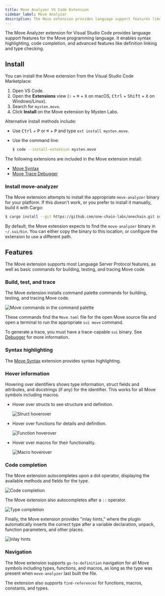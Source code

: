 ```yaml
---
title: Move Analyzer VS Code Extension
sidebar_label: Move Analyzer
description: The Move extension provides language support features like code navigation, completion, and diagnostics for Move source code.
---
```


The Move Analyzer extension for Visual Studio Code provides language support features for the Move programming language. It enables syntax highlighting, code completion, and advanced features like definition linking and type checking.

## Install

You can install the Move extension from the Visual Studio Code Marketplace:

1. Open VS Code.
1. Open the **Extensions** view (<kbd>⇧</kbd> + <kbd>⌘</kbd> + <kbd>X</kbd> on macOS, <kbd>Ctrl</kbd> + <kbd>Shift</kbd> + <kbd>X</kbd> on Windows/Linux).
1. Search for `mysten.move`.
1. Click **Install** on the Move extension by Mysten Labs.

Alternative install methods include:

  - Use <kbd>Ctrl</kbd> + <kbd>P</kbd> or <kbd>⌘</kbd> + <kbd>P</kbd> and type `ext install mysten.move`.
  - Use the command line: 

      ```sh
      $ code --install-extension mysten.move
      ```

The following extensions are included in the Move extension install:

- [Move Syntax](https://marketplace.visualstudio.com/items?itemName=damirka.move-syntax)
- [Move Trace Debugger](https://marketplace.visualstudio.com/items?itemName=mysten.move-trace-debug)

### Install move-analyzer

The Move extension attempts to install the appropriate `move-analyzer` binary for your platform. If this doesn't work, or you prefer to install it manually, build it with Cargo:

```sh
$ cargo install --git https://github.com/one-chain-labs/onechain.git sui-move-lsp
```

By default, the Move extension expects to find the `move-analyzer` binary in `~/.sui/bin`. You can either copy the binary to this location, or configure the extension to use a different path. 

## Features

The Move extension supports most Language Server Protocol features, as well as basic commands for building, testing, and tracing Move code.

### Build, test, and trace

The Move extension installs command palette commands for building, testing, and tracing Move code. 

![Move commands in the command palette](./images/commands.png)

These commands find the `Move.toml` file for the open Move source file and open a terminal to run the appropriate `sui move` command.

To generate a trace, you must have a trace-capable `sui` binary. See [Debugger](./debugger.mdx) for more information.

### Syntax highlighting

The [Move Syntax](https://marketplace.visualstudio.com/items?itemName=damirka.move-syntax) extension provides syntax highlighting.

### Hover information

Hovering over identifiers shows type information, struct fields and attributes, and docstrings (if any) for the identifier. This works for all Move symbols including macros. 

- Hover over structs to see structure and definition.

  ![Struct hoverover](./images/hover_struct.png)

- Hover over functions for details and definition.

  ![Function hoverover](./images/hover_fun.png)

- Hover over macros for their functionality.

  ![Macro hoverover](./images/hover_macros.png)

### Code completion

The Move extension autocompletes upon a dot operator, displaying the available methods and fields for the type.

![Code completion](./images/dot_completion.png)

The Move extension also autocompletes after a `::` operator.

![Type completion](./images/colon_completion.png)

Finally, the Move extension provides "inlay hints," where the plugin automatically inserts the correct type after a variable declaration, unpack, function parameters, and other places.

![Inlay hints](./images/inlay_hint.png)

### Navigation

The Move extension supports `go-to-definition` navigation for all Move symbols including types, functions, and macros, as long as the type was present when `move-analyzer` last built the file. 

The extension also supports `find-references` for functions, macros, constants, and types.